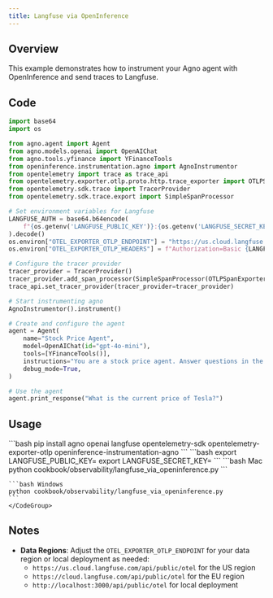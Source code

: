 ```yaml
---
title: Langfuse via OpenInference
---
```


## Overview

This example demonstrates how to instrument your Agno agent with OpenInference and send traces to Langfuse.

## Code

```python
import base64
import os

from agno.agent import Agent
from agno.models.openai import OpenAIChat
from agno.tools.yfinance import YFinanceTools
from openinference.instrumentation.agno import AgnoInstrumentor
from opentelemetry import trace as trace_api
from opentelemetry.exporter.otlp.proto.http.trace_exporter import OTLPSpanExporter
from opentelemetry.sdk.trace import TracerProvider
from opentelemetry.sdk.trace.export import SimpleSpanProcessor

# Set environment variables for Langfuse
LANGFUSE_AUTH = base64.b64encode(
    f"{os.getenv('LANGFUSE_PUBLIC_KEY')}:{os.getenv('LANGFUSE_SECRET_KEY')}".encode()
).decode()
os.environ["OTEL_EXPORTER_OTLP_ENDPOINT"] = "https://us.cloud.langfuse.com/api/public/otel"
os.environ["OTEL_EXPORTER_OTLP_HEADERS"] = f"Authorization=Basic {LANGFUSE_AUTH}"

# Configure the tracer provider
tracer_provider = TracerProvider()
tracer_provider.add_span_processor(SimpleSpanProcessor(OTLPSpanExporter()))
trace_api.set_tracer_provider(tracer_provider=tracer_provider)

# Start instrumenting agno
AgnoInstrumentor().instrument()

# Create and configure the agent
agent = Agent(
    name="Stock Price Agent",
    model=OpenAIChat(id="gpt-4o-mini"),
    tools=[YFinanceTools()],
    instructions="You are a stock price agent. Answer questions in the style of a stock analyst.",
    debug_mode=True,
)

# Use the agent
agent.print_response("What is the current price of Tesla?")
```

## Usage

<Steps>
  <Step title="Install Dependencies">
    ```bash
    pip install agno openai langfuse opentelemetry-sdk opentelemetry-exporter-otlp openinference-instrumentation-agno
    ```
  </Step>

  <Step title="Set Environment Variables">
    ```bash
    export LANGFUSE_PUBLIC_KEY=<your-public-key>
    export LANGFUSE_SECRET_KEY=<your-secret-key>
    ```
  </Step>

  <Step title="Run the Agent">
    <CodeGroup>
    ```bash Mac
    python cookbook/observability/langfuse_via_openinference.py
    ```

    ```bash Windows
    python cookbook/observability/langfuse_via_openinference.py
    ```
    </CodeGroup>
  </Step>
</Steps>

## Notes

- **Data Regions**: Adjust the `OTEL_EXPORTER_OTLP_ENDPOINT` for your data region or local deployment as needed:
  - `https://us.cloud.langfuse.com/api/public/otel` for the US region
  - `https://cloud.langfuse.com/api/public/otel` for the EU region
  - `http://localhost:3000/api/public/otel` for local deployment